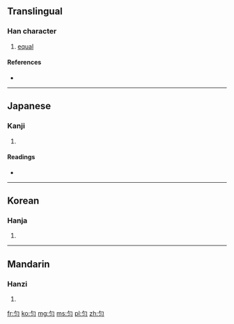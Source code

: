 {{also|勻}}
==Translingual==

===Han character===
{{Han char|rn=20|rad=勹|as=02|sn=4|four=|canj=心戈一 (PIM)|ids=⿹[[勹]][[冫]]}}

# [[equal]]

====References====
* {{Han ref|kx=0150.241|dkj=02497|hdz=10255.010|uh=5300|ud=21248}}

----

==Japanese==

===Kanji===
{{ja-kanji|grade=|rs=勹02}}

# {{defn|lang=ja|sort=勹02}}

====Readings====
* {{ja-readings|on=[[いん]] (in)|kun=[[すくない]] (sukunai), [[ひとしい]] (hitoshii)}}

----

==Korean==

===Hanja===
{{ko-hanja|hangeul=[[균]], [[윤]]|rv=gyun, yun|mr=kyun, yun}}

# {{defn|lang=ko|sort=勹02}}

----

==Mandarin==

===Hanzi===
{{cmn-hanzi|tra=勻|pin=[[yún]] ([[yun2]])|wg=yün<sup>2</sup>}}

# {{defn|lang=cmn|sort=勹02}}

[[fr:匀]]
[[ko:匀]]
[[mg:匀]]
[[ms:匀]]
[[pl:匀]]
[[zh:匀]]